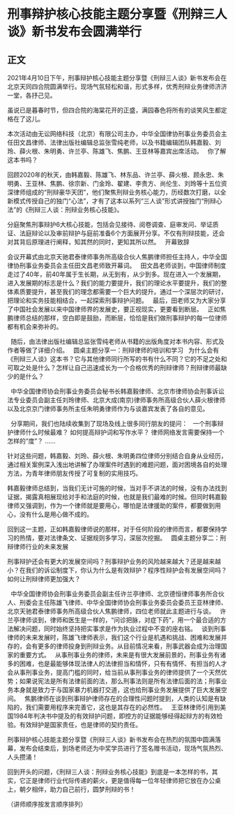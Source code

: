 # 刑事辩护核心技能主题分享暨《刑辩三人谈》新书发布会圆满举行
## 正文

2021年4月10日下午，刑事辩护核心技能主题分享暨《刑辩三人谈》新书发布会在北京天同四合院圆满举行。现场气氛轻松和谐，形式多样，优秀刑辩业务律师济济一堂，各抒己见。
 


虽说已是暮春时节，但四合院的海棠花开的正盛，满园春色将所有的谈笑风生都定格在了这儿。

本次活动由无讼网络科技（北京）有限公司主办，中华全国律协刑事业务委员会主任田文昌律师、法律出版社编辑总监张雪纯老师，以及书籍编辑团队韩嘉毅、刘玲、薛火根、朱明勇、许兰亭、陈雄飞、焦鹏、王亚林等嘉宾出席活动。
 
你了解这本书吗？

回顾2020年的秋天，由韩嘉毅、陈雄飞、林东品、许兰亭、薛火根、顾永忠、朱明勇、王亚林、焦鹏、徐宗新、门金玲、翟建、李贵方、尚伦生、刘玲等十五位资深律师组成的“刑辩豪华天团”，他们聚焦刑辩业务核心能力，历经数次打磨，以全新模式传授自己的独门“心法”，才有了这本以系列“三人谈”形式讲授独门“刑辩心法”的《刑辩三人谈：刑辩业务核心技能》。
 


分庭聚焦刑事辩护6大核心技能，包括会见接待、阅卷调查、庭审发问、举证质证、法庭辩论以及审前辩护与庭前准备6个方面展开分享。不仅有刑辩技能，还会对其背后原理进行阐释，知其然的同时，更知其所以然。
 
开幕致辞



会议开幕式由北京天驰君泰律师事务所高级合伙人焦鹏律师担任主持人，中华全国律协刑事业务委员会主任田文昌老师致开幕词。
 
田文昌老师谈到，中国律师制度走过了40年，前40年属于生长期，从无到有，从少到多。现在进入一个发展期，进入发展期的标志是什么？我们的能力要提升，我们的理论水平要提升，我们的整体素质要提升，甚至我们的理念都需要一个巨大的提升。通过一个深层次的研讨，把理论和实务技能相结合，一起探索刑事辩护问题。
 
最后，田老师又为大家分享了中国社会发展以来中国律师界的发展史，要正视现实，更要看到断层。
 
正如焦鹏律师总结的那样，空白即是鼓励，而断层，恰恰是我们做刑事辩护的每一位律师都有机会来弥补的。
 

 
随后，由法律出版社编辑总监张雪纯老师从书籍的出版角度对本书内容、形式及作者等做了详细介绍。
 
圆桌主题分享一：刑辩律师的培训和学习
 
为什么会有《刑辩三人谈》这本书？它与其他律师同行所写的书有什么不同？它的不足之处和可取之处是什么？怎样让自己迅速成长为一个合格优秀的刑辩律师？刑辩律师最缺少的是什么？
 

 
中华全国律师协会刑事业务委员会秘书长韩嘉毅律师、北京市律师协会刑事诉讼法专业委员会副主任刘玲律师、北京大成(南京)律师事务所高级合伙人薛火根律师以及北京京门律师事务所主任朱明勇律师作为与谈嘉宾发表了各自的意见。
 

 
分享期间，我们也陆续收集到了现场及线上很多同行朋友的提问：
 
一个刑事辩护律师什么时候最难？
如何提高辩护词和写作水平？
律师网络发言需要保持一个怎样的“度”？
......

针对这些问题，韩嘉毅、刘玲、薛火根、朱明勇四位律师分别结合自身从业经历，通过相关案例深入浅出地讲解了办理案件时遇到的难题问题，面对困境各自的处理方法，为青年律师朋友传授了可复制的实用技巧。

韩嘉毅律师总结到，当我们无计可施的时候，当对手不讲法的时候，没有办法找到证据，揭露真相展现给对手和法庭的时候，也就是我们最难的时候。但同时韩嘉毅律师又强调到，作为一个律师就是要用心，哪怕是法律援助的案件，都要做到用心，没有什么是用心做不成的。

回到这一主题，正如韩嘉毅律师说的那样，对于任何阶段的律师而言，都要保持学习的热情，要对法律条文、证据规则多学习，深层次挖掘。
 
圆桌主题分享二：刑辩律师行业的未来发展

刑事辩护还会有更大的发展空间吗？刑事辩护业务的风险越来越大？还是越来越小？在我们的诉讼制度下，你认为什么是有效辩护？程序性辩护会有发展空间吗？如何让刑辩律师更加强大？
 

 
中华全国律师协会刑事业务委员会副主任许兰亭律师、北京德恒律师事务所合伙人、刑委会主任陈雄飞律师、中华全国律师协会刑事业务委员会委员王亚林律师、北京天驰君泰律师事务所高级合伙人焦鹏律师，四位老师就此主题进行与谈。
 
许兰亭律师谈到，律师和医生是一样的，“问诊把脉，对症下药”，用一个最合适的方法解决问题，同时始终坚持把实事求是作为执业过程中不变的座右铭。
 
谈到刑事律师的未来发展时，陈雄飞律师表示，我们这个行业是机遇和挑战、困难和发展并存的，会有更多的律师投身到刑辩业务。从目前情况来看，刑事武器会成为治理国家的重要方式。
 
从事刑事业务的律师，未来是有很大发展前景的，刑事业务有诸多的困难，也是最能够体现法律人的法律担当和情怀，只有有情怀、有担当的人才会从事刑事业务，提高门槛的同时，给当前从事刑事业务的律师提供了一个天然优势；如果说宪法是所有法律前面的法，那么刑事法则是所有法律后面的法；刑事业务本身就是致力于与国家暴力机器打交道，这也给刑事业务发展提供了巨大发展空间。
 
焦鹏律师在谈到刑事辩护律师存在的合理性问题时提到，人类的认知是有缺陷的，我们需要用程序来完善它，这也是其存在的必然性。
 
王亚林律师引用到美国1984年判决书中提及的有效辩护问题，即控方的证据能够经得起辩方的有效检验。有效辩护是国家责任，也是律师的契约责任。
 


刑事辩护核心技能主题分享暨《刑辩三人谈》新书发布会在热烈的氛围中圆满落幕，发布会结束后，到场老师还为中奖学员进行了签名赠书活动，现场气氛热烈、人头攒涌！
 



回到开头的问题，《刑辩三人谈：刑辩业务核心技能》到底是一本怎样的书，其实，它正是律师行业代际传递的薪火，更是值得每一位年轻律师把它放在办公桌上，朝夕相伴，助力自己前行，圆梦刑辩的书！

（讲师顺序按发言顺序排列）
 
